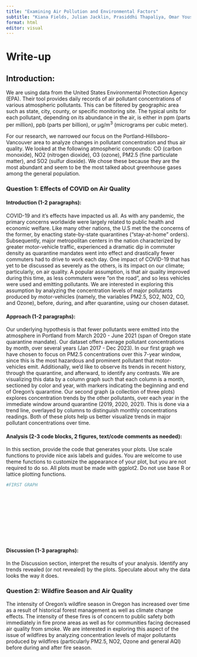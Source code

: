 ```yaml
---
title: "Examining Air Pollution and Environmental Factors"
subtitle: "Kiana Fields, Julian Jacklin, Prasiddhi Thapaliya, Omar Youssif"
format: html
editor: visual
---
```


# Write-up

## Introduction:

We are using data from the United States Environmental Protection Agency (EPA). Their tool provides daily records of air pollutant concentrations of various atmospheric pollutants. This can be filtered by geographic area such as state, city, county, or specific monitoring site. The typical units for each pollutant, depending on its abundance in the air, is either in ppm (parts per million), ppb (parts per billion), or µg/m^3^ (micrograms per cubic meter).

For our research, we narrowed our focus on the Portland-Hillsboro-Vancouver area to analyze changes in pollutant concentration and thus air quality. We looked at the following atmospheric compounds: CO (carbon monoxide), NO2 (nitrogen dioxide), O3 (ozone), PM2.5 (fine particulate matter), and SO2 (sulfur dioxide). We chose these because they are the most abundant and seem to be the most talked about greenhouse gases among the general population.

### Question 1: Effects of COVID on Air Quality

#### Introduction (1-2 paragraphs):

COVID-19 and it's effects have impacted us all. As with any pandemic, the primary concerns worldwide were largely related to public health and economic welfare. Like many other nations, the U.S met the the concerns of the former, by enacting state-by-state quarantines ("stay-at-home" orders). Subsequently, major metropolitan centers in the nation characterized by greater motor-vehicle traffic, experienced a dramatic dip in commuter density as quarantine mandates went into effect and drastically fewer commuters had to drive to work each day. One impact of COVID-19 that has yet to be discussed as severely as the others, is its impact on our climate; particularly, on air quality. A popular assumption, is that air quality improved during this time, as less commuters were "on the road", and so less vehicles were used and emitting pollutants. We are interested in exploring this assumption by analyzing the concentration levels of major pollutants produced by motor-vehicles (namely, the variables PM2.5, SO2, NO2, CO, and Ozone), before, during, and after quarantine, using our chosen dataset.

#### Approach (1-2 paragraphs):

Our underlying hypothesis is that fewer pollutants were emitted into the atmosphere in Portland from March 2020 - June 2021 (span of Oregon state quarantine mandate). Our dataset offers average pollutant concentrations by month, over several years (Jan 2017 - Dec 2023). In our first graph we have chosen to focus on PM2.5 concentrations over this 7-year window, since this is the most hazardous and prominent pollutant that motor-vehicles emit. Additionally, we'd like to observe its trends in recent history, through the quarantine, and afterward, to identify any contrasts. We are visualizing this data by a column graph such that each column is a month, sectioned by color and year, with markers indicating the beginning and end of Oregon's quarantine. Our second graph (a collection of three plots) explores concentration trends by the other pollutants, over each year in the immediate window around quarantine (2019, 2020, 2021). This is done via a trend line, overlayed by columns to distinguish monthly concentrations readings. Both of these plots help us better visualize trends in major pollutant concentrations over time.

#### Analysis (2-3 code blocks, 2 figures, text/code comments as needed):

In this section, provide the code that generates your plots. Use scale functions to provide nice axis labels and guides. You are welcome to use theme functions to customize the appearance of your plot, but you are not required to do so. All plots must be made with ggplot2. Do not use base R or lattice plotting functions.

```r
#FIRST GRAPH








 
  
```

#### Discussion (1-3 paragraphs):

In the Discussion section, interpret the results of your analysis. Identify any trends revealed (or not revealed) by the plots. Speculate about why the data looks the way it does.

### Question 2: Wildfire Season and Air Quality

The intensity of Oregon's wildfire season in Oregon has increased over time as a result of historical forest management as well as climate change effects. The intensity of these fires is of concern to public safety both immediately in fire prone areas as well as for communities facing decreased air quality from smoke. We are interested in exploring this aspect of the issue of wildfires by analyzing concentration levels of major pollutants produced by wildfires (particularly PM2.5, NO2, Ozone and general AQI) before during and after fire season.
